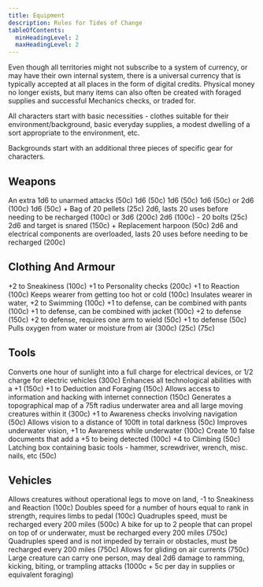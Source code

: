 ```yaml
---
title: Equipment
description: Rules for Tides of Change
tableOfContents:
  minHeadingLevel: 2
  maxHeadingLevel: 2
---
```



Even though all territories might not subscribe to a system of currency, or may have their own internal system, there is a universal currency that is typically accepted at all places in the form of digital credits. Physical money no longer exists, but many items can also often be created with foraged supplies and successful Mechanics checks, or traded for.

All characters start with basic necessities - clothes suitable for their environment/background, basic everyday supplies, a modest dwelling of a sort appropriate to the environment, etc.

Backgrounds start with an additional three pieces of specific gear for characters.

## Weapons

<CardGrid stagger>
  <Card title="Brass knuckles" icon="rocket">
  An extra 1d6 to unarmed attacks (50c)
  </Card>
  <Card title="Dagger" icon="rocket">
  1d6 (50c)
  </Card>
  <Card title="Staff or club" icon="rocket">
  1d6 (50c)
  </Card>
  <Card title="Sword" icon="rocket">
  1d6 (50c) or 2d6 (100c)
  </Card>
  <Card title="Pellet Gun" icon="rocket">
  1d6 (50c) + Bag of 20 pellets (25c)
  </Card>
  <Card title="Laser Pistol" icon="rocket">
  2d6, lasts 20 uses before needing to be recharged (100c) or 3d6 (200c)
  </Card>
  <Card title="Large bow" icon="rocket">
  2d6 (100c) - 20 bolts (25c)
  </Card>
  <Card title="Harpoon Gun" icon="rocket">
  2d6 and target is snared (150c) + Replacement harpoon (50c)
  </Card>
  <Card title="Electric Probe" icon="rocket">
  2d6 and electrical components are overloaded, lasts 20 uses before needing to be recharged (200c)
  </Card>
</CardGrid>


## Clothing And Armour

<CardGrid stagger>
  <Card title="Camouflage Clothing" icon="puzzle">
  +2 to Sneakiness (100c)
  </Card>
  <Card title="Sharp Clothing" icon="puzzle">
  +1 to Personality checks (200c)
  </Card>
  <Card title="Athleisure Wear" icon="puzzle">
  +1 to Reaction (100c)
  </Card>
  <Card title="Temperature Regulating Coat" icon="puzzle">
  Keeps wearer from getting too hot or cold (100c)
  </Card>
  <Card title="Wetsuit" icon="puzzle">
  Insulates wearer in water, +2 to Swimming (100c)
  </Card>
  <Card title="Leather Jacket" icon="puzzle">
  +1 to defense, can be combined with pants (100c)
  </Card>
  <Card title="Leather Pants" icon="puzzle">
  +1 to defense, can be combined with jacket (100c)
  </Card>
  <Card title="Fish Scale Armor" icon="puzzle">
  +2 to defense (150c)
  </Card>
  <Card title="Shield" icon="puzzle">
  +2 to defense, requires one arm to wield (50c)
  </Card>
  <Card title="Hard Hat or helmet" icon="puzzle">
  +1 to defense (50c)
  </Card>
  <Card title="Breathing apparatus" icon="puzzle">
  Pulls oxygen from water or moisture from air (300c)
  </Card>
  <Card title="Regular bag or backpack" icon="puzzle">
  (25c)
  </Card>
  <Card title="Waterproof Backpack" icon="puzzle">
  (75c)
  </Card>
</CardGrid>


## Tools
<CardGrid stagger>
  <Card title="Solar Charging kit" icon="random">
  Converts one hour of sunlight into a full charge for electrical devices, or 1/2 charge for electric vehicles (300c)
  </Card>
  <Card title="Ecotechnical Multi Tool" icon="random">
  Enhances all technological abilities with a +1 (150c)
  </Card>
  <Card title="Myeclium-based Neural Network Device" icon="random">
  +1 to Deduction and Foraging (150c)
  </Card>
  <Card title="Data tablet" icon="random">
  Allows access to information and hacking with internet connection (150c)
  </Card>
  <Card title="Sonar Mapper" icon="random">
  Generates a topographical map of a 75ft radius underwater area and all large moving creatures within it (300c)
  </Card>
  <Card title="Compass" icon="random">
  +1 to Awareness checks involving navigation (50c)
  </Card>
  <Card title="Night Vision Goggles" icon="random">
  Allows vision to a distance of 100ft in total darkness (50c)
  </Card>
  <Card title="Underwater Goggles" icon="random">
  Improves underwater vision, +1 to Awareness while underwater (100c)
  </Card>
  <Card title="Forging kit" icon="random">
  Create 10 false documents that add a +5 to being detected (100c)
  </Card>
  <Card title="Grappling hook" icon="random">
  +4 to Climbing (50c)
  </Card>
  <Card title="Tool kit" icon="random">
  Latching box containing basic tools - hammer, screwdriver, wrench, misc. nails, etc (50c)
  </Card>
</CardGrid>


## Vehicles
<CardGrid stagger>
  <Card title="Manual Wheelchair" icon="rocket">
  Allows creatures without operational legs to move on land, -1 to Sneakiness and Reaction (100c)
  </Card>
  <Card title="Bicycle" icon="rocket">
  Doubles speed for a number of hours equal to rank in strength, requires limbs to pedal (100c)
  </Card>
  <Card title="Motorbike" icon="rocket">
  Quadruples speed, must be recharged every 200 miles (500c)
  </Card>
  <Card title="Water Ski" icon="rocket">
  A bike for up to 2 people that can propel on top of or underwater, must be recharged every 200 miles (750c)
  </Card>
  <Card title="Hoverbike" icon="rocket">
  Quadruples speed and is not impeded by terrain or obstacles, must be recharged every 200 miles (750c)
  </Card>
  <Card title="Cloudrunning Glider" icon="rocket">
  Allows for gliding on air currents (750c)
  </Card>
  <Card title="Living Mount" icon="rocket">
  Large creature can carry one person, may deal 2d6 damage to ramming, kicking, biting, or trampling attacks (1000c + 5c per day in supplies or equivalent foraging)
  </Card>
</CardGrid>

